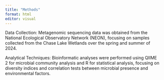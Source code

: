 ```yaml
---
title: "Methods"
format: html
editor: visual
---
```


Data Collection: Metagenomic sequencing data was obtained from the National Ecological Observatory Network (NEON), focusing on samples collected from the Chase Lake Wetlands over the spring and summer of 2024.

Analytical Techniques: Bioinformatic analyses were performed using QIIME 2 for microbial community analysis and R for statistical analysis, focusing on diversity indices and correlation tests between microbial presence and environmental factors.
